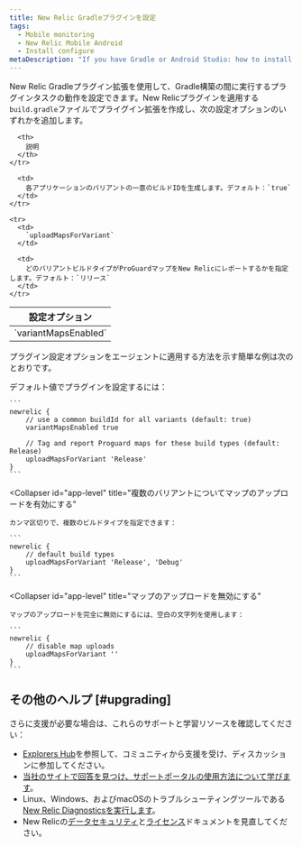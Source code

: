 ```yaml
---
title: New Relic Gradleプラグインを設定
tags:
  - Mobile monitoring
  - New Relic Mobile Android
  - Install configure
metaDescription: "If you have Gradle or Android Studio: how to install New Relic mobile monitoring."
---
```


New Relic Gradleプラグイン拡張を使用して、Gradle構築の間に実行するプラグインタスクの動作を設定できます。New Relicプラグインを適用する`build.gradle`ファイルでプライグイン拡張を作成し、次の設定オプションのいずれかを追加します。

<table>
  <thead>
    <tr>
      <th style={{ width: "220px" }}>
        設定オプション
      </th>

      <th>
        説明
      </th>
    </tr>
  </thead>

  <tbody>
    <tr>
      <td>
        `variantMapsEnabled`
      </td>

      <td>
        各アプリケーションのバリアントの一意のビルドIDを生成します。デフォルト：`true`
      </td>
    </tr>

    <tr>
      <td>
        `uploadMapsForVariant`
      </td>

      <td>
        どのバリアントビルドタイプがProGuardマップをNew Relicにレポートするかを指定します。デフォルト：`リリース`
      </td>
    </tr>
  </tbody>
</table>

プラグイン設定オプションをエージェントに適用する方法を示す簡単な例は次のとおりです。

<CollapserGroup>
  <Collapser
    id="app-level"
    title="アプリケーションレベルのbuild.gradleの例"
  >
    デフォルト値でプラグインを設定するには：

    ```
    newrelic {
        // use a common buildId for all variants (default: true)
        variantMapsEnabled true

        // Tag and report Proguard maps for these build types (default: Release)
        uploadMapsForVariant 'Release'
    }
    ```
  </Collapser>

  <Collapser
    id="app-level"
    title="複数のバリアントについてマップのアップロードを有効にする"
  >
    カンマ区切りで、複数のビルドタイプを指定できます：

    ```
    newrelic {
        // default build types
        uploadMapsForVariant 'Release', 'Debug'
    }
    ```
  </Collapser>

  <Collapser
    id="app-level"
    title="マップのアップロードを無効にする"
  >
    マップのアップロードを完全に無効にするには、空白の文字列を使用します：

    ```
    newrelic {
        // disable map uploads
        uploadMapsForVariant ''
    }
    ```
  </Collapser>
</CollapserGroup>

## その他のヘルプ [#upgrading]

さらに支援が必要な場合は、これらのサポートと学習リソースを確認してください：

* [Explorers Hub](https://discuss.newrelic.com/)を参照して、コミュニティから支援を受け、ディスカッションに参加してください。
* [当社のサイトで回答を見つけ、サポートポータルの使用方法について学びます](/docs/using-new-relic/welcome-new-relic/get-started/find-help-use-support-portal)。
* Linux、Windows、およびmacOSのトラブルシューティングツールである[New Relic Diagnosticsを実行します](/docs/using-new-relic/cross-product-functions/troubleshooting/new-relic-diagnostics)。
* New Relicの[データセキュリティ](/docs/security)と[ライセンス](/docs/licenses)ドキュメントを見直してください。
